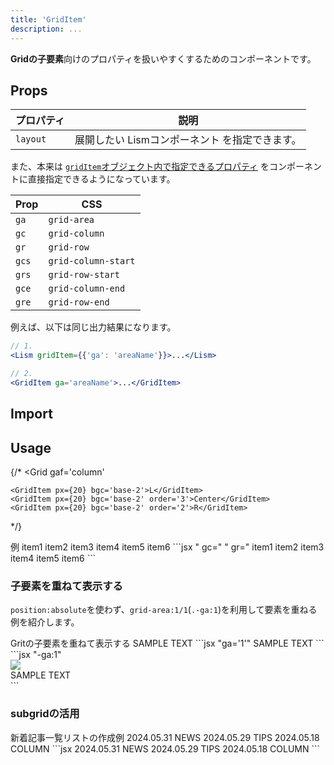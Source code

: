 ```yaml
---
title: 'GridItem'
description: ...
---
```




**Gridの子要素**向けのプロパティを扱いやすくするためのコンポーネントです。  


## Props

| プロパティ | 説明 |
|---|---|
|`layout`| 展開したい Lismコンポーネント を指定できます。|



また、本来は [`gridItem`オブジェクト内で指定できるプロパティ](/css/prop-class/#grid) をコンポーネントに直接指定できるようになっています。

|Prop|CSS|
|---|---|
|`ga`|`grid-area`|
|`gc`|`grid-column`|
|`gr`|`grid-row`|
|`gcs`|`grid-column-start`|
|`grs`|`grid-row-start`|
|`gce`|`grid-column-end`|
|`gre`|`grid-row-end`|


<PreviewTitle>例えば、以下は同じ出力結果になります。</PreviewTitle>
```jsx
// 1.
<Lism gridItem={{'ga': 'areaName'}}>...</Lism>

// 2.
<GridItem ga='areaName'>...</GridItem>
```



## Import

<ImportPackage component='Grid, GridItem' />


## Usage

{/* <Grid
	gaf='column'
>
	<GridItem px={20} bgc='base-2'>L</GridItem>
	<GridItem px={20} bgc='base-2' order='3'>Center</GridItem>
	<GridItem px={20} bgc='base-2' order='2'>R</GridItem>
</Grid> */}

<Preview>
	<PreviewTitle>例</PreviewTitle>
	<PreviewArea resize p={20}>
		<Grid variant='repeat' cols='3' rows='3' g='5'>
			<GridItem p='20' bgc='base-2'>item1</GridItem>
			<GridItem p='20' bgc='base-2'>item2</GridItem>
			<GridItem p='20' bgc='base-2'>item3</GridItem>
			<GridItem p='20' bgc='base-2'>item4</GridItem>
			<GridItem p='20' bgc='base-2' gc='span 2'>item5</GridItem>
			<GridItem layout={Center} gc='3' gr='1 / -1' p='20' bgc='blue'>item6</GridItem>
		</Grid>
	</PreviewArea>
	<PreviewCode slot='tab' label='JSX'>
		```jsx " gc=" " gr="
		<Grid variant='repeat' cols='3' rows='3' g='5'>
			<GridItem p='20' bgc='base-2'>item1</GridItem>
			<GridItem p='20' bgc='base-2'>item2</GridItem>
			<GridItem p='20' bgc='base-2'>item3</GridItem>
			<GridItem p='20' bgc='base-2'>item4</GridItem>
			<GridItem p='20' bgc='base-2' gc='span 2'>item5</GridItem>
			<GridItem layout={Center} gc='3' gr='1 / -1' p='20' bgc='blue'>item6</GridItem>
		</Grid>
		```
	</PreviewCode>
</Preview>



### 子要素を重ねて表示する

`position:absolute`を使わず、`grid-area:1/1`(`.-ga:1`)を利用して要素を重ねる例を紹介します。

<Preview>
	<PreviewTitle>Gritの子要素を重ねて表示する</PreviewTitle>
	<PreviewArea p='10'>
		<Grid ar='16/9' ji='c' ai='c'>
			<GridItem layout={Frame} ga='1/1' w='100%' h='100%'>
				<Media src='/img/img-1.jpg' op='mid'/>
			</GridItem>
			<Decorator ga='1' blur='80px' bgc='white' w='50%' h='4em'/>
			<GridItem ga='1/1' fz='2xl' z='1'>SAMPLE TEXT</GridItem>
		</Grid>
	</PreviewArea>
	<PreviewCode slot='tab' label='JSX'>
		```jsx "ga='1'"
		<Grid ar='16/9' ji='c' ai='c'>
			<GridItem layout={Frame} ga='1/1' w='100%' h='100%'>
				<Media src='/img/img-1.jpg' op='mid'/>
			</GridItem>
			<Decorator ga='1/1' blur='80px' bgc='white' w='50%' h='4em'/>
			<GridItem ga='1/1' fz='2xl' z='1'>SAMPLE TEXT</GridItem>
		</Grid>
		```
	</PreviewCode>
	<PreviewCode slot='tab' label='HTML'>
		```jsx "-ga:1"
		<div class="l--grid -ar:16/9 -ji:c -ai:c">
			<div class="l--frame -w:100% -h:100% -ga:1">
				<img class="-op:mid" src="/img/img-1.jpg">  
			</div>
			<div class="l--decorator -bgc -w -h -ga:1" style="--bgc:var(--white);--w:50%;--h:4em;filter:blur(80px)" aria-hidden="true"></div>
			<div class="-fz:2xl -z:1 -ga:1">SAMPLE TEXT</div>
		</div>
		```
	</PreviewCode>
</Preview>



### subgridの活用

<Preview>
	<PreviewTitle>新着記事一覧リストの作成例</PreviewTitle>
	<PreviewArea p='30' resize>
		<Grid gtc={['auto','auto 1fr']} bd='b'>
			<GridItem layout={Grid} gtc='subgrid' gc='1/-1' g='20' ai='start' bd='t' py='30'>
				<Grid gtc={['auto auto', '1fr 1fr']} g='20' jc='s' ai='c'>
					<Lism fz='xs'>2024.05.31</Lism>
					<Lism d='if' jc='c' bd fz='xs' lh='1' bgc='text' c='base' p='10' bdrs='5'>NEWS</Lism>
				</Grid>
				<Dummy lang='ja' tag='a' href='####' hov='op' c='inherit' td='n' className='u--trimHL' lh='s' />
			</GridItem>
			<GridItem layout={Grid} gtc='subgrid' gc='1/-1' g='20' ai='start' bd='t' py='30'>
				<Grid gtc={['auto auto', '1fr 1fr']} g='20' jc='s' ai='c'>
					<Lism fz='xs'>2024.05.29</Lism>
					<Lism d='if' jc='c' bd fz='xs' lh='1' bgc='text' c='base' p='10' bdrs='5'>TIPS</Lism>
				</Grid>
				<Dummy lang='ja' offset='1' tag='a' href='####' hov='op' c='inherit' td='n' length='s' className='u--trimHL' lh='s' />
			</GridItem>
			<GridItem layout={Grid} gtc='subgrid' gc='1/-1' g='20' ai='start' bd='t' py='30'>
				<Grid gtc={['auto auto', '1fr 1fr']} g='20' jc='s' ai='c'>
					<Lism fz='xs'>2024.05.18</Lism>
					<Lism d='if' jc='c' bd fz='xs' lh='1' bgc='text' c='base' p='10' bdrs='5'>COLUMN</Lism>
				</Grid>
				<Dummy lang='ja' offset='2' tag='a' href='####' hov='op' c='inherit' td='n' className='u--trimHL' lh='s' />
			</GridItem>
		</Grid>
	</PreviewArea>
	<PreviewCode slot='tab' label='JSX'>
		```jsx
		<Grid gtc={['auto','auto 1fr']} bd='b'>
			<GridItem layout={Grid} gtc='subgrid' gc='1/-1' g='20' ai='start' bd='t' py='30'>
				<Grid gtc={['auto auto', '1fr 1fr']} g='20' jc='s' ai='c'>
					<Lism fz='xs'>2024.05.31</Lism>
					<Lism d='if' jc='c' bd fz='xs' lh='1' bgc='text' c='base' p='10' bdrs='5'>NEWS</Lism>
				</Grid>
				<Dummy lang='ja' tag='a' href='####' hov='op' c='inherit' td='n' className='u--trimHL' lh='s' />
			</GridItem>
			<GridItem layout={Grid} gtc='subgrid' gc='1/-1' g='20' ai='start' bd='t' py='30'>
				<Grid gtc={['auto auto', '1fr 1fr']} g='20' jc='s' ai='c'>
					<Lism fz='xs'>2024.05.29</Lism>
					<Lism d='if' jc='c' bd fz='xs' lh='1' bgc='text' c='base' p='10' bdrs='5'>TIPS</Lism>
				</Grid>
				<Dummy lang='ja' offset='1' tag='a' href='####' hov='op' c='inherit' td='n' length='s' className='u--trimHL' lh='s' />
			</GridItem>
			<GridItem layout={Grid} gtc='subgrid' gc='1/-1' g='20' ai='start' bd='t' py='30'>
				<Grid gtc={['auto auto', '1fr 1fr']} g='20' jc='s' ai='c'>
					<Lism fz='xs'>2024.05.18</Lism>
					<Lism d='if' jc='c' bd fz='xs' lh='1' bgc='text' c='base' p='10' bdrs='5'>COLUMN</Lism>
				</Grid>
				<Dummy lang='ja' offset='2' tag='a' href='####' hov='op' c='inherit' td='n' className='u--trimHL' lh='s' />
			</GridItem>
		</Grid>
		```
	</PreviewCode>
</Preview>

